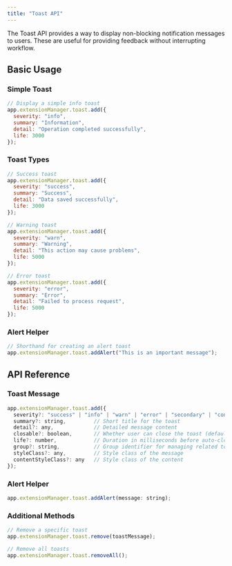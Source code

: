 ```yaml
---
title: "Toast API"
---
```


The Toast API provides a way to display non-blocking notification messages to users. These are useful for providing feedback without interrupting workflow.

## Basic Usage

### Simple Toast

```javascript
// Display a simple info toast
app.extensionManager.toast.add({
  severity: "info",
  summary: "Information",
  detail: "Operation completed successfully",
  life: 3000
});
```

### Toast Types

```javascript
// Success toast
app.extensionManager.toast.add({
  severity: "success",
  summary: "Success",
  detail: "Data saved successfully",
  life: 3000
});

// Warning toast
app.extensionManager.toast.add({
  severity: "warn",
  summary: "Warning",
  detail: "This action may cause problems",
  life: 5000
});

// Error toast
app.extensionManager.toast.add({
  severity: "error",
  summary: "Error",
  detail: "Failed to process request",
  life: 5000
});
```

### Alert Helper

```javascript
// Shorthand for creating an alert toast
app.extensionManager.toast.addAlert("This is an important message");
```

## API Reference

### Toast Message

```javascript
app.extensionManager.toast.add({
  severity?: "success" | "info" | "warn" | "error" | "secondary" | "contrast", // Message severity level (default: "info")
  summary?: string,         // Short title for the toast
  detail?: any,             // Detailed message content
  closable?: boolean,       // Whether user can close the toast (default: true)
  life?: number,            // Duration in milliseconds before auto-closing
  group?: string,           // Group identifier for managing related toasts
  styleClass?: any,         // Style class of the message
  contentStyleClass?: any   // Style class of the content
});
```

### Alert Helper

```javascript
app.extensionManager.toast.addAlert(message: string);
```

### Additional Methods

```javascript
// Remove a specific toast
app.extensionManager.toast.remove(toastMessage);

// Remove all toasts
app.extensionManager.toast.removeAll();
```
